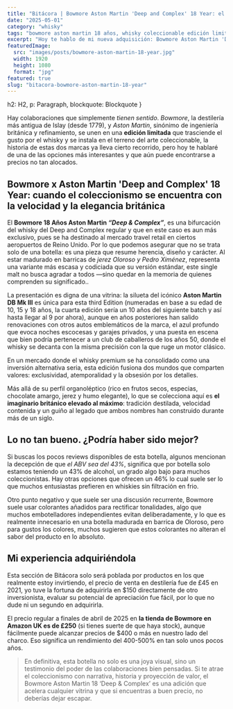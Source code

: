 ```yaml
---
title: "Bitácora | Bowmore Aston Martin 'Deep and Complex' 18 Year: el whisky que se conduce solo al coleccionismo"
date: "2025-05-01"
category: "whisky"
tags: "bowmore aston martin 18 años, whisky coleccionable edición limitada, inversión en whisky premium, single malt travel retail, deep and complex bowmore, whisky con proyección de valor, colaboración bowmore aston martin"
excerpt: "Hoy te hablo de mi nueva adquisición: Bowmore Aston Martin 'Deep and Complex 18 Year, una edición que une la destilería más antigua de Islay con el diseño refinado de Aston Martin."
featuredImage:
  src: "images/posts/bowmore-aston-martin-18-year.jpg"
  width: 1920
  height: 1080
  format: "jpg"
featured: true
slug: "bitacora-bowmore-aston-martin-18-year"
---
```



  h2: H2,
  p: Paragraph,
  blockquote: Blockquote
}

Hay colaboraciones que simplemente *tienen sentido*. *Bowmore*, la destilería más antigua de Islay (desde 1779), y *Aston Martin*, sinónimo de ingeniería británica y refinamiento, se unen en una **edición limitada** que trasciende el gusto por el whisky y se instala en el terreno del arte coleccionable, la historia de estas dos marcas ya lleva cierto recorrido, pero hoy te hablaré de una de las opciones más interesantes y que aún puede encontrarse a precios no tan alocados.

## Bowmore x Aston Martin **'Deep and Complex' 18 Year**: cuando el coleccionismo se encuentra con la velocidad y la elegancia británica

El **Bowmore 18 Años Aston Martin *“Deep & Complex”***, es una bifurcación del whisky del Deep and Complex regular y que en este caso es aun más exclusivo, pues se ha destinado al mercado travel retail en ciertos aeropuertos de Reino Unido. Por lo que podemos asegurar que no se trata solo de una botella: es una pieza que resume herencia, diseño y carácter. Al estar madurado en barricas de *jerez Oloroso y Pedro Ximénez*, representa una variante más escasa y codiciada que su versión estándar, este single malt no busca agradar a todos —sino quedar en la memoria de quienes comprenden su significado..

La presentación es digna de una vitrina: la silueta del icónico **Aston Martin DB Mk III** es única para esta third Edition (numeradas en base a su edad de 10, 15 y 18 años, la cuarta edición sería un 10 años del siguiente batch y así hasta llegar al 9 por ahora), aunque en años posteriores han salido renovaciones con otros autos emblemáticos de la marca, el azul profundo que evoca noches escocesas y garajes privados, y una puesta en escena que bien podría pertenecer a un club de caballeros de los años 50, donde el whisky se decanta con la misma precisión con la que ruge un motor clásico.

En un mercado donde el whisky premium se ha consolidado como una inversión alternativa seria, esta edición fusiona dos mundos que comparten valores: exclusividad, atemporalidad y la obsesión por los detalles.

Más allá de su perfil organoléptico (rico en frutos secos, especias, chocolate amargo, jerez y humo elegante), lo que se colecciona aquí es **el imaginario británico elevado al máximo**: tradición destilada, velocidad contenida y un guiño al legado que ambos nombres han construido durante más de un siglo.

## Lo no tan bueno. ¿Podría haber sido mejor?

Si buscas los pocos reviews disponibles de esta botella, algunos mencionan la decepción de que *el ABV sea del 43%*, significa que por botella solo estamos teniendo un 43% de alcohol, un grado algo bajo para muchos coleccionistas. Hay otras opciones que ofrecen un 46% lo cual suele ser lo que muchos entusiastas prefieren en whiskies sin filtración en frio.

Otro punto negativo y que suele ser una discusión recurrente, Bowmore suele usar colorantes añadidos para rectificar tonalidades, algo que muchos embotelladores independientes evitan deliberadamente, y lo que es realmente innecesario en una botella madurada en barrica de Oloroso, pero para gustos los colores, muchos sugieren que estos colorantes no alteran el sabor del producto en lo absoluto.

## Mi experiencia adquiriéndola

Esta sección de Bitácora solo será poblada por productos en los que realmente estoy invirtiendo, el precio de venta en destilería fue de £45 en 2021, yo tuve la fortuna de adquirirla en $150 directamente de otro inversionista, evaluar su potencial de apreciación fue fácil, por lo que no dude ni un segundo en adquirirla.

El precio regular a finales de abril  de 2025 en **la tienda de Bowmore en Amazon UK es de £250** (si tienes suerte de que haya stock), aunque fácilmente puede alcanzar precios de $400 o más en nuestro lado del charco. Eso significa un rendimiento del 400-500% en tan solo unos pocos años.

> En definitiva, esta botella no solo es una joya visual, sino un testimonio del poder de las colaboraciones bien pensadas. Si te atrae el coleccionismo con narrativa, historia y proyección de valor, el Bowmore Aston Martin 18 ‘Deep & Complex’ es una adición que acelera cualquier vitrina y que si encuentras a buen precio, no deberías dejar escapar.
>

<CTA category={frontmatter.category} />